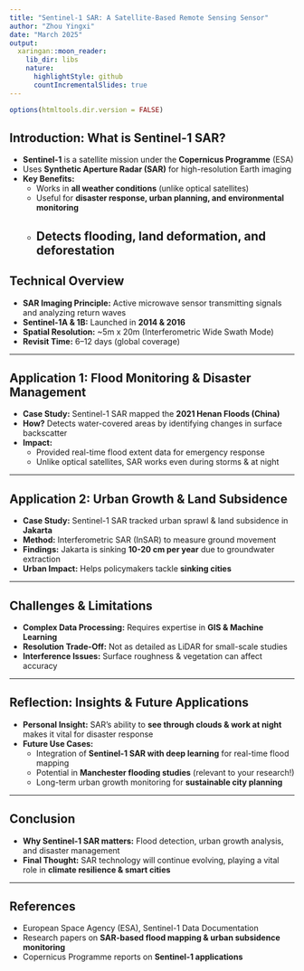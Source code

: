 ```yaml
---
title: "Sentinel-1 SAR: A Satellite-Based Remote Sensing Sensor"
author: "Zhou Yingxi"
date: "March 2025"
output:
  xaringan::moon_reader:
    lib_dir: libs
    nature:
      highlightStyle: github
      countIncrementalSlides: true
---     
```

```r
options(htmltools.dir.version = FALSE)
```
## Introduction: What is Sentinel-1 SAR?

- **Sentinel-1** is a satellite mission under the **Copernicus Programme** (ESA)
- Uses **Synthetic Aperture Radar (SAR)** for high-resolution Earth imaging
- **Key Benefits:**
  - Works in **all weather conditions** (unlike optical satellites)
  - Useful for **disaster response, urban planning, and environmental monitoring**
  - Detects **flooding, land deformation, and deforestation**
---

## Technical Overview

- **SAR Imaging Principle:** Active microwave sensor transmitting signals and analyzing return waves
- **Sentinel-1A & 1B:** Launched in **2014 & 2016**
- **Spatial Resolution:** ~5m x 20m (Interferometric Wide Swath Mode)
- **Revisit Time:** 6–12 days (global coverage)

---

## Application 1: Flood Monitoring & Disaster Management

- **Case Study:** Sentinel-1 SAR mapped the **2021 Henan Floods (China)**
- **How?** Detects water-covered areas by identifying changes in surface backscatter
- **Impact:**
  - Provided real-time flood extent data for emergency response
  - Unlike optical satellites, SAR works even during storms & at night

---

## Application 2: Urban Growth & Land Subsidence

- **Case Study:** Sentinel-1 SAR tracked urban sprawl & land subsidence in **Jakarta**
- **Method:** Interferometric SAR (InSAR) to measure ground movement
- **Findings:** Jakarta is sinking **10-20 cm per year** due to groundwater extraction
- **Urban Impact:** Helps policymakers tackle **sinking cities**

---

## Challenges & Limitations

- **Complex Data Processing:** Requires expertise in **GIS & Machine Learning**
- **Resolution Trade-Off:** Not as detailed as LiDAR for small-scale studies
- **Interference Issues:** Surface roughness & vegetation can affect accuracy

---

## Reflection: Insights & Future Applications

- **Personal Insight:** SAR’s ability to **see through clouds & work at night** makes it vital for disaster response
- **Future Use Cases:**
  - Integration of **Sentinel-1 SAR with deep learning** for real-time flood mapping
  - Potential in **Manchester flooding studies** (relevant to your research!)
  - Long-term urban growth monitoring for **sustainable city planning**

---

## Conclusion

- **Why Sentinel-1 SAR matters:** Flood detection, urban growth analysis, and disaster management
- **Final Thought:** SAR technology will continue evolving, playing a vital role in **climate resilience & smart cities**

---

## References

- European Space Agency (ESA), Sentinel-1 Data Documentation
- Research papers on **SAR-based flood mapping & urban subsidence monitoring**
- Copernicus Programme reports on **Sentinel-1 applications**


